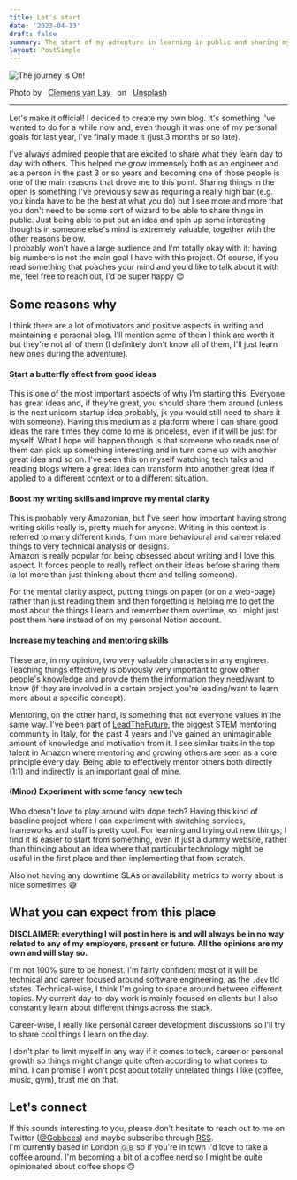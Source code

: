 ```yaml
---
title: Let's start
date: '2023-04-13'
draft: false
summary: The start of my adventure in learning in public and sharing my thoughts
layout: PostSimple
---
```



![The journey is On!](/static/images/blog-images/the-first-post.jpeg)

<div className="flex justify-center">
  Photo by &nbsp;
  <a href="https://unsplash.com/@clemensvanlay?utm_source=unsplash&utm_medium=referral&utm_content=creditCopyText">
    Clemens van Lay
  </a>
  &nbsp; on &nbsp;
  <a href="https://unsplash.com/photos/un1s8VOLRC0?utm_source=unsplash&utm_medium=referral&utm_content=creditCopyText">
    Unsplash
  </a>
</div>

---

Let's make it official! I decided to create my own blog.
It's something I've wanted to do for a while now and, even though it was one of my personal goals for last year, I've finally made it (just 3 months or so late).

I've always admired people that are excited to share what they learn day to day with others.
This helped me grow immensely both as an engineer and as a person in the past 3 or so years and becoming one of those people is one of the main reasons that drove me to this point.
Sharing things in the open is something I've previously saw as requiring a really high bar (e.g. you kinda have to be the best at what you do) but I see more and more that you don't need to be some
sort of wizard to be able to share things in public. Just being able to put out an idea and spin up some interesting thoughts in someone else's mind is extremely valuable, together with the other reasons below. <br />
I probably won't have a large audience and I'm totally okay with it: having big numbers is not the main goal I have with this project.
Of course, if you read something that poaches your mind and you'd like to talk about it with me, feel free to reach out, I'd be super happy 😊

## Some reasons why

I think there are a lot of motivators and positive aspects in writing and maintaining a personal blog. I'll mention some of them I think are worth it but they're not all of them (I definitely don't know all of them,
I'll just learn new ones during the adventure).

#### Start a butterfly effect from good ideas

This is one of the most important aspects of why I'm starting this. Everyone has great ideas and, if they're great, you should share them around
(unless is the next unicorn startup idea probably, jk you would still need to share it with someone).
Having this medium as a platform where I can share good ideas the rare times they come to me is priceless, even if it will be just for myself.
What I hope will happen though is that someone who reads one of them can pick up something interesting and in turn come up with another great idea and so on.
I've seen this on myself watching tech talks and reading blogs where a great idea can transform into another great idea if applied to a different context or to a different situation.

#### Boost my writing skills and improve my mental clarity

This is probably very Amazonian, but I've seen how important having strong writing skills really is, pretty much for anyone.
Writing in this context is referred to many different kinds, from more behavioural and career related things to very technical analysis or designs. <br />
Amazon is really popular for being obsessed about writing and I love this aspect.
It forces people to really reflect on their ideas before sharing them (a lot more than just thinking about them and telling someone).

For the mental clarity aspect, putting things on paper (or on a web-page) rather than just reading them and then forgetting
is helping me to get the most about the things I learn and remember them overtime, so I might just post them here instead of on my personal Notion account.

#### Increase my teaching and mentoring skills

These are, in my opinion, two very valuable characters in any engineer. Teaching things effectively is obviously very important to grow other people's knowledge and provide them the information
they need/want to know (if they are involved in a certain project you're leading/want to learn more about a specific concept).

Mentoring, on the other hand, is something that not everyone values in the same way. I've been part of [LeadTheFuture](https://leadthefuture.tech/), the biggest STEM mentoring community in Italy,
for the past 4 years and I've gained an unimaginable amount of knowledge and motivation from it. I see similar traits in the top talent in Amazon where mentoring
and growing others are seen as a core principle every day. Being able to effectively mentor others both directly (1:1) and indirectly is an important goal of mine.

#### (Minor) Experiment with some fancy new tech

Who doesn't love to play around with dope tech? Having this kind of baseline project where I can experiment with switching services, frameworks and stuff is pretty cool.
For learning and trying out new things, I find it is easier to start from something, even if just a dummy website,
rather than thinking about an idea where that particular technology might be useful in the first place and then implementing that from scratch.

Also not having any downtime SLAs or availability metrics to worry about is nice sometimes 😅

## What you can expect from this place

**DISCLAIMER: everything I will post in here is and will always be in no way related to any of my employers, present or future. All the opinions are my own and will stay so.**

I'm not 100% sure to be honest. I'm fairly confident most of it will be technical and career focused around software engineering, as the `.dev` tld states.
Technical-wise, I think I'm going to space around between different topics. My current day-to-day work is mainly focused on clients but I also constantly learn about different things across the stack.

Career-wise, I really like personal career development discussions so I'll try to share cool things I learn on the day.

I don't plan to limit myself in any way if it comes to tech, career or personal growth so things might change quite often according to what comes to mind. I can promise I won't post about totally unrelated things I like (coffee, music, gym), trust me on that.

## Let's connect

If this sounds interesting to you, please don't hesitate to reach out to me on Twitter (<a href={siteMetadata.twitter}>@Gobbees</a>) and maybe subscribe through <a href={siteMetadata.rss}>RSS</a>. <br />
I'm currently based in London 🇬🇧 so if you're in town I'd love to take a coffee around. I'm becoming a bit of a coffee nerd so I might be quite opinionated about coffee shops 🙃
